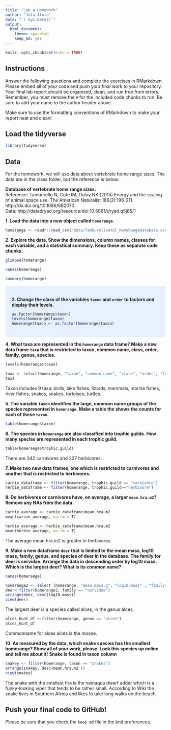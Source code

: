 ```yaml
---
title: "Lab 4 Homework"
author: "Jala Atufa"
date: "`r Sys.Date()`"
output:
  html_document: 
    theme: spacelab
    keep_md: yes
---
```


```r
knitr::opts_chunk$set(echo = TRUE)
```
## Instructions
Answer the following questions and complete the exercises in RMarkdown. Please embed all of your code and push your final work to your repository. Your final lab report should be organized, clean, and run free from errors. Remember, you must remove the `#` for the included code chunks to run. Be sure to add your name to the author header above.  

Make sure to use the formatting conventions of RMarkdown to make your report neat and clean!  

## Load the tidyverse
```r
library(tidyverse)
```

## Data
For the homework, we will use data about vertebrate home range sizes. The data are in the class folder, but the reference is below.  

**Database of vertebrate home range sizes.**  
Reference: Tamburello N, Cote IM, Dulvy NK (2015) Energy and the scaling of animal space use. The American Naturalist 186(2):196-211. http://dx.doi.org/10.1086/682070.  
Data: http://datadryad.org/resource/doi:10.5061/dryad.q5j65/1  

**1. Load the data into a new object called `homerange`.**
```r
homerange <- readr::read_csv("data/Tamburelloetal_HomeRangeDatabase.csv")
```


**2. Explore the data. Show the dimensions, column names, classes for each variable, and a statistical summary. Keep these as separate code chunks.**  
```r
glimpse(homerange)
```
```r
names(homerange)

```
```r
summary(homerange)
```

<style>
div.blue { background-color:#e6f0ff; border-radius: 5px; padding: 20px;}
</style>
<div class = "blue">

**3. Change the class of the variables `taxon` and `order` to factors and display their levels.**  
```r
as.factor(homerange$taxon)
levels(homerange$taxon)
homerange$taxon <- as.factor(homerange$taxon)
```
</div>



**4. What taxa are represented in the `homerange` data frame? Make a new data frame `taxa` that is restricted to taxon, common name, class, order, family, genus, species.**  
```r
levels(homerange$taxon)
```

```r
taxa <- select(homerange, "taxon", "common.name", "class", "order", "family", "genus" , "species")
taxa
```
Taxon includes 9 taxa: birds, lake fishes, lizards, mammals, marine fishes, river fishes, snakes, snakes, tortoises, turtles. 

**5. The variable `taxon` identifies the large, common name groups of the species represented in `homerange`. Make a table the shows the counts for each of these `taxon`.**  
```r
table(homerange$taxon)
```


**6. The species in `homerange` are also classified into trophic guilds. How many species are represented in each trophic guild.**  
```r
table(homerange$trophic.guild)
```
There are 342 carnivores and 227 herbivores. 

**7. Make two new data frames, one which is restricted to carnivores and another that is restricted to herbivores.**  
```r
carnie_dataframe <- filter(homerange, trophic.guild == "carnivore")
herbie_dataframe <- filter(homerange, trophic.guild=="herbivore")
```



**8. Do herbivores or carnivores have, on average, a larger `mean.hra.m2`? Remove any NAs from the data.**  
```r
carnie_average <- carnie_dataframe$mean.hra.m2
mean(carnie_average, na.rm = T)
```
```r
herbie_average <- herbie_dataframe$mean.hra.m2
mean(herbie_average, na.rm = T)
```
The average mean.hra.m2 is greater in herbivores. 

**9. Make a new dataframe `deer` that is limited to the mean mass, log10 mass, family, genus, and species of deer in the database. The family for deer is cervidae. Arrange the data in descending order by log10 mass. Which is the largest deer? What is its common name?**  
```r
names(homerange)
```

```r
homerange2 <- select (homerange, "mean.mass.g", "log10.mass" , "family", "genus", "species" )
deer<-filter(homerange2, family == "cervidae")
arrange(deer, desc(log10.mass))
view(deer)
```
The largest deer is a species called alces, in the genus alces. 
```r
alces_hunt_df <-filter(homerange, genus == "alces")
alces_hunt_df
```

Commonname for alces alces is the moose. 

**10. As measured by the data, which snake species has the smallest homerange? Show all of your work, please. Look this species up online and tell me about it!** **Snake is found in taxon column**    
```r
snakey <- filter(homerange, taxon == "snakes")
arrange(snakey, desc(mean.hra.m2 ))
view(snakey)
```
The snake with the smallest hra is the namaqua dwarf adder which is a funky-looking viper that tends to be rather small. According to Wiki the snake lives in Southern Africa and likes to take long walks on the beach. 


## Push your final code to GitHub!
Please be sure that you check the `keep md` file in the knit preferences.   